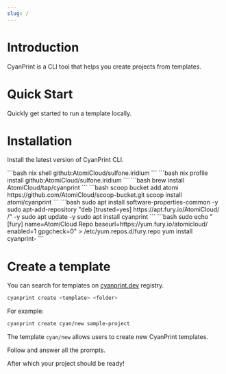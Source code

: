 ```yaml
---
slug: /
---
```



# Introduction

CyanPrint is a CLI tool that helps you create projects from templates.

# Quick Start

Quickly get started to run a template locally.

# Installation

Install the latest version of CyanPrint CLI.

<Tabs groupId="qs">
  <TabItem value="nix-shell" label="Nix Shell">
    ```bash
    nix shell github:AtomiCloud/sulfone.iridium
    ```
  </TabItem>
  <TabItem value="nix-profile" label="Nix Profile">
    ```bash
    nix profile install github:AtomiCloud/sulfone.iridium
    ```
  </TabItem>
  <TabItem value="brew" label="Brew">
    ```bash
    brew install AtomiCloud/tap/cyanprint
    ```
  </TabItem>
  <TabItem value="scoop" label="Scoop">
    ```bash
    scoop bucket add atomi https://github.com/AtomiCloud/scoop-bucket.git
    scoop install atomi/cyanprint
    ```
  </TabItem>
  <TabItem value="apt" label="APT (Debian)">
    ```bash
    sudo apt install software-properties-common -y
    sudo apt-add-repository "deb [trusted=yes] https://apt.fury.io/AtomiCloud/ /" -y
    sudo apt update -y
    sudo apt install cyanprint
    ```
  </TabItem>
  <TabItem value="yum" label="YUM (Redhat)">
    ```bash
    sudo echo "[fury]
    name=AtomiCloud Repo
    baseurl=https://yum.fury.io/atomicloud/
    enabled=1
    gpgcheck=0" > /etc/yum.repos.d/fury.repo
    yum install cyanprint-<version>
    ```
  </TabItem>
</Tabs>

# Create a template

You can search for templates on [cyanprint.dev](https://cyanprint.dev) registry.

```bash
cyanprint create <template> <folder>
```

For example:

```bash
cyanprint create cyan/new sample-project
```

The template `cyan/new` allows users to create new CyanPrint templates.

Follow and answer all the prompts.

After which your project should be ready!
